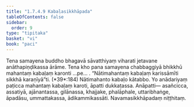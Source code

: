 ```yaml
---
title: "1.7.4.9 Kabaḷasikkhāpada"
tableOfContents: false
sidebar:
  order: 9
type: "tipitaka"
basket: "vi"
book: "paci"
---
```



<DynamicBreadcrumb />

<Division number="615" book="paci" e="ch" v="2" p="254">

<Paragraph number="1879" book="paci">
Tena samayena buddho bhagavā sāvatthiyaṃ viharati jetavane anāthapiṇḍikassa ārāme. Tena kho pana samayena chabbaggiyā bhikkhū mahantaṃ kabaḷaṃ karonti …pe… .
</Paragraph>

<Paragraph number="1880" book="paci">
<Emphasis>“Nātimahantaṃ kabaḷaṃ karissāmīti sikkhā karaṇīyā”</Emphasis>ti. (*39*:<Emphasis>184</Emphasis>)
</Paragraph>

<Paragraph number="1881" book="paci">
Nātimahanto kabaḷo kātabbo. Yo anādariyaṃ paṭicca mahantaṃ kabaḷaṃ karoti, āpatti dukkaṭassa.
</Paragraph>

<Paragraph number="1882" book="paci">
Anāpatti— asañcicca, assatiyā, ajānantassa, gilānassa, khajjake, phalāphale, uttaribhaṅge, āpadāsu, ummattakassa, ādikammikassāti.

</Paragraph>
</Division>

<Paragraph number="1883" type="center" book="paci">
Navamasikkhāpadaṃ niṭṭhitaṃ.
</Paragraph>